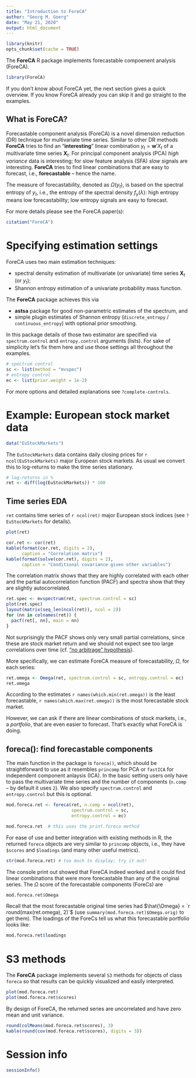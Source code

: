 ```yaml
---
title: "Introduction to ForeCA"
author: "Georg M. Goerg"
date: "May 21, 2020"
output: html_document
---
```

<!--
%\VignetteEngine{knitr::knitr}
%\VignetteIndexEntry{An Introduction to the ForeCA R package}
-->
```r
library(knitr)
opts_chunk$set(cache = TRUE)
```

The **ForeCA** R package implements forecastable compoenent analysis (ForeCA).

```r
library(ForeCA)
```


If you don't know about ForeCA yet, the next section gives a quick
overview.  If you know ForeCA already you can skip it and go straight to 
the examples.

## What is ForeCA?

Forecastable component analysis (ForeCA) is a novel dimension reduction (DR)
technique for multivariate time series.  Similar to other DR methods **ForeCA**
tries to find an "__interesting__" linear combination $y_t = \mathbf{w}' X_t$ of
a multivariate time series $\mathbf{X}_t$.  For principal component analysis
(PCA) *high variance* data is interesting; for slow feature analysis (SFA)
*slow* signals are interesting.  **ForeCA** tries to find linear combinations
that are easy to forecast, i.e., __forecastable__ -- hence the name.


The measure of forecastability, denoted as $\Omega(y_t)$, is based on the
spectral entropy of $y_t$, i.e., the entropy of the spectral density
$f_y(\lambda)$: high entropy means low forecastability; low entropy signals are
easy to forecast.

For more details please see the ForeCA paper(s):
```r
citation("ForeCA")
```

# Specifying estimation settings

ForeCA uses two main estimation techniques:

  * spectral density estimation of multivariate (or univariate) time series 
    $\mathbf{X}_t$ (or $y_t$);
  * Shannon entropy estimation of a univariate probability mass function.

The **ForeCA** package achieves this via

  * **astsa** package for good non-parametric estimates of the spectrum, and 
  * simple plugin estimates of Shannon entropy
   (`discrete_entropy` / `continuous_entropy`) with optional prior smoothing.

In this package details of those two estimator are specified via
`spectrum.control` and `entropy.control` arguments (lists).  For sake of
simplicity let's fix them here and use those settings all throughout the
examples.

```r
# spectrum control
sc <- list(method = "mvspec")
# entropy control
ec <- list(prior.weight = 1e-2)
```

For more options and detailed explanations see `?complete-controls`.

# Example: European stock market data

```r
data("EuStockMarkets")
```

The `EuStockMarkets` data contains daily closing prices for 
`r ncol(EuStockMarkets)` major European stock markets.  As usual we convert this to
log-returns to make the time series stationary.


```r
# log-returns in %
ret <- diff(log(EuStockMarkets)) * 100
```

## Time series EDA

`ret` contains time series of `r ncol(ret)` major European stock indices (see
`?EuStockMarkets` for details). 

```r
plot(ret)
```

```r
cor.ret <- cor(ret)
kable(format(cor.ret, digits = 2), 
      caption = "Correlation matrix")
kable(format(solve(cor.ret), digits = 2),
      caption = "Conditional covariance given other variables")
```

The correlation matrix shows that they are highly correlated with each other and
the partial autocorrelation function (PACF) and spectra show that they are
slightly autocorrelated.

```r
ret.spec <- mvspectrum(ret, spectrum.control = sc)
plot(ret.spec)
layout(matrix(seq_len(ncol(ret)), ncol = 2))
for (nn in colnames(ret)) {
  pacf(ret[, nn], main = nn)
}
```

Not surprisingly the PACF shows only very small partial correlations, since
these are stock market return and we should not expect see too large
correlations over time (cf. ["no arbitrage"
hypothesis](http://en.wikipedia.org/wiki/Arbitrage)).

More specifically, we can estimate ForeCA measure of forecastability, $\Omega$,
for each series:

```r
ret.omega <- Omega(ret, spectrum.control = sc, entropy.control = ec)
ret.omega
```

According to the estimates `r names(which.min(ret.omega))` is the least
forecastable, `r names(which.max(ret.omega))` is the most forecastable stock
market.

However, we can ask if there are linear combinations of stock markets, i.e., a
*portfolio*, that are even easier to forecast.  That's exactly what ForeCA is
doing.

## foreca(): find forecastable components

The main function in the package is `foreca()`, which should be straightforward
to use as it resembles `princomp` for PCA or `fastICA` for independent component
anlaysis (ICA). In the basic setting users only have to pass the multivariate
time series and the number of components (`n.comp` -- by default it uses `2`).
We also specify `spectrum.control` and `entropy.control` but this is optional.

```r
mod.foreca.ret <- foreca(ret, n.comp = ncol(ret), 
                         spectrum.control = sc,
                         entropy.control = ec)
```
```r
mod.foreca.ret  # this uses the print.foreca method
```

For ease of use and better integration with existing methods in R, the returned
`foreca` objects are very similar to `princomp` objects, i.e., they have
`$scores` and `$loadings` (and many other useful metrics).

```r
str(mod.foreca.ret) # too much to display; try it out!
```

The console print out showed that ForeCA indeed worked and it could find linear
combinations that were more forecastable than any of the original series. The
$\Omega$ score of the forecastable components (ForeCs) are

```r
mod.foreca.ret$Omega
```

Recall that the most forecastable original time series had $\hat{\Omega} = 
`r round(max(ret.omega), 2)`$ (use `summary(mod.foreca.ret)$Omega.orig)` to get
them).  The loadings of the ForeCs tell us what this forecastable portfolio looks like:

```r
mod.foreca.ret$loadings
```

# S3 methods

The **ForeCA** package implements several `S3` methods for objects of class
`foreca` so that results can be quickly visualized and easily interpreted.

```r
plot(mod.foreca.ret)
plot(mod.foreca.ret$scores)
```

By design of ForeCA, the returned series are uncorrelated and have zero mean and
unit variance.

```r
round(colMeans(mod.foreca.ret$scores), 3)
kable(round(cov(mod.foreca.ret$scores), digits = 3))
```

# Session info

```r
sessionInfo()
```
